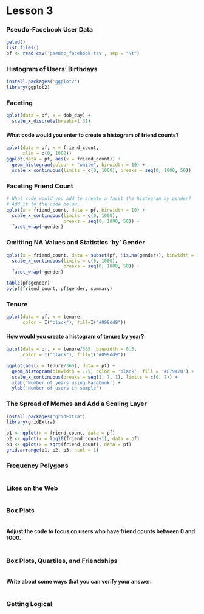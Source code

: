 Lesson 3
========================================================
### Pseudo-Facebook User Data
```r
getwd()
list.files()
pf <- read.csv('pseudo_facebook.tsv', sep = "\t")
```


### Histogram of Users' Birthdays
```r
install.packages('ggplot2')
library(ggplot2)
```


### Faceting
```r
qplot(data = pf, x = dob_day) +
  scale_x_discrete(breaks=1:31)
```


#### What code would you enter to create a histogram of friend counts?
```r
qplot(data = pf, x = friend_count,
      xlim = c(0, 1000))
ggplot(data = pf, aes(x = friend_count)) +
  geom_histogram(colour = "white", binwidth = 10) +
  scale_x_continuous(limits = c(0, 1000), breaks = seq(0, 1000, 50))

```


### Faceting Friend Count
```r
# What code would you add to create a facet the histogram by gender?
# Add it to the code below.
qplot(x = friend_count, data = pf, binwidth = 10) +
  scale_x_continuous(limits = c(0, 1000),
                     breaks = seq(0, 1000, 50)) +
  facet_wrap(~gender)
```


### Omitting NA Values and Statistics 'by' Gender
```r
qplot(x = friend_count, data = subset(pf, !is.na(gender)), binwidth = 10) +
  scale_x_continuous(limits = c(0, 1000),
                     breaks = seq(0, 1000, 50)) +
  facet_wrap(~gender)

table(pf$gender)
by(pf$friend_count, pf$gender, summary)
```


### Tenure
```r
qplot(data = pf, x = tenure, 
      color = I("black"), fill=I("#099dd9"))
```


#### How would you create a histogram of tenure by year?
```r
qplot(data = pf, x = tenure/365, binwidth = 0.5,
      color = I("black"), fill=I("#099dd9"))

ggplot(aes(x = tenure/365), data = pf) + 
  geom_histogram(binwidth = .25, color = 'black', fill = '#F79420') +
  scale_x_continuous(breaks = seq(1, 7, 1), limits = c(0, 7)) + 
  xlab('Number of years using Facebook') + 
  ylab('Number of users in sample')
```


### The Spread of Memes and Add a Scaling Layer
```r
install.packages("gridExtra")
library(gridExtra)

p1 <- qplot(x = friend_count, data = pf)
p2 <- qplot(x = log10(friend_count+1), data = pf)
p3 <- qplot(x = sqrt(friend_count), data = pf)
grid.arrange(p1, p2, p3, ncol = 1)
```


### Frequency Polygons
```r

```


### Likes on the Web
```r

```


### Box Plots
```r

```


#### Adjust the code to focus on users who have friend counts between 0 and 1000.
```r

```


### Box Plots, Quartiles, and Friendships
```r

```


#### Write about some ways that you can verify your answer.
```r

```


### Getting Logical
```r

```

